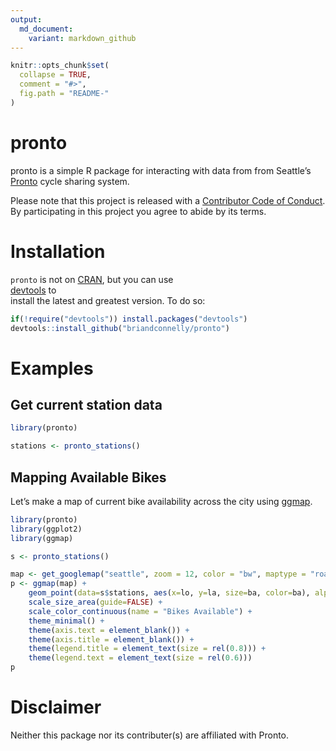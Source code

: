 ```yaml
---
output:
  md_document:
    variant: markdown_github
---
```


<!-- README.md is generated from README.Rmd. Please edit that file -->

```r
knitr::opts_chunk$set(
  collapse = TRUE,
  comment = "#>",
  fig.path = "README-"
)
```

# pronto                                                                    

pronto is a simple R package for interacting with data from from Seattle's [Pronto](http://www.prontocycleshare.com) cycle sharing system.

Please note that this project is released with a [Contributor Code of Conduct](CONDUCT.md).
By participating in this project you agree to abide by its terms.


# Installation                                                                  

`pronto` is not on [CRAN](http://cran.r-project.org/), but you can use      
[devtools](http://cran.r-project.org/web/packages/devtools/index.html) to       
install the latest and greatest version. To do so:                              

```r
if(!require("devtools")) install.packages("devtools")                       
devtools::install_github("briandconnelly/pronto")
```

# Examples

## Get current station data

```r
library(pronto)

stations <- pronto_stations()
```

## Mapping Available Bikes

Let's make a map of current bike availability across the city using [ggmap](https://github.com/dkahle/ggmap).

```r
library(pronto)
library(ggplot2)
library(ggmap)

s <- pronto_stations()

map <- get_googlemap("seattle", zoom = 12, color = "bw", maptype = "roadmap")
p <- ggmap(map) +
    geom_point(data=s$stations, aes(x=lo, y=la, size=ba, color=ba), alpha=0.6) +
    scale_size_area(guide=FALSE) +
    scale_color_continuous(name = "Bikes Available") +
    theme_minimal() +
    theme(axis.text = element_blank()) +
    theme(axis.title = element_blank()) +
    theme(legend.title = element_text(size = rel(0.8))) +
    theme(legend.text = element_text(size = rel(0.6)))
p

```


# Disclaimer

Neither this package nor its contributer(s) are affiliated with Pronto.
